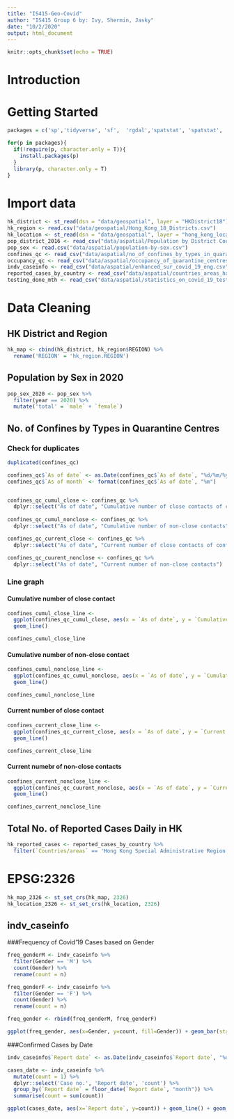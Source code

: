 ```yaml
---
title: "IS415-Geo-Covid"
author: "IS415 Group 6 by: Ivy, Shermin, Jasky"
date: "10/2/2020"
output: html_document
---
```


```r
knitr::opts_chunk$set(echo = TRUE) 
```

# Introduction

# Getting Started
```r
packages = c('sp','tidyverse', 'sf',  'rgdal','spatstat', 'spatstat', 'raster', 'maptools', 'rgeos','dplyr', 'tmap', 'ggplot2', 'spdep', 'lubridate')

for(p in packages){
  if(!require(p, character.only = T)){
    install.packages(p)
  }
  library(p, character.only = T)
}
```

# Import data
```r
hk_district <- st_read(dsn = "data/geospatial", layer = "HKDistrict18")
hk_region <- read.csv("data/geospatial/Hong_Kong_18_Districts.csv")
hk_location <- st_read(dsn = "data/geospatial", layer = "hong_kong_location")
pop_district_2016 <- read_csv("data/aspatial/Population by District Council and Year.csv")
pop_sex <- read.csv("data/aspatial/population-by-sex.csv")
confines_qc <- read_csv("data/aspatial/no_of_confines_by_types_in_quarantine_centres_eng.csv")
occupancy_qc <- read_csv("data/aspatial/occupancy_of_quarantine_centres_eng.csv")
indv_caseinfo <- read_csv("data/aspatial/enhanced_sur_covid_19_eng.csv")
reported_cases_by_country <- read_csv("data/aspatial/countries_areas_have_reported_cases_eng.csv")
testing_done_mth <- read_csv("data/aspatial/statistics_on_covid_19_testing_cumulative.csv")
```


# Data Cleaning


## HK District and Region
```r
hk_map <- cbind(hk_district, hk_region$REGION) %>%
  rename('REGION' = 'hk_region.REGION')
```

## Population by Sex in 2020
```r
pop_sex_2020 <- pop_sex %>%
  filter(year == 2020) %>%
  mutate('total' = `male` + `female`)
```

## No. of Confines by Types in Quarantine Centres

### Check for duplicates
```r
duplicated(confines_qc)
```

```r
confines_qc$`As of date` <- as.Date(confines_qc$`As of date`, "%d/%m/%y")
confines_qc$`As of month` <- format(confines_qc$`As of date`, "%m")


confines_qc_cumul_close <- confines_qc %>%
  dplyr::select("As of date", "Cumulative number of close contacts of confirmed cases")
  
confines_qc_cumul_nonclose <- confines_qc %>%
  dplyr::select("As of date", "Cumulative number of non-close contacts")

confines_qc_current_close <- confines_qc %>%
  dplyr::select("As of date", "Current number of close contacts of confirmed cases")

confines_qc_cuurent_nonclose <- confines_qc %>%
  dplyr::select("As of date", "Current number of non-close contacts")
```


### Line graph

#### Cumulative number of close contact

```r
confines_cumul_close_line <- 
  ggplot(confines_qc_cumul_close, aes(x = `As of date`, y = `Cumulative number of close contacts of confirmed cases`)) +
  geom_line()

confines_cumul_close_line
```

#### Cumulative number of non-close contact

```r
confines_cumul_nonclose_line <- 
  ggplot(confines_qc_cumul_nonclose, aes(x = `As of date`, y = `Cumulative number of non-close contacts`)) +
  geom_line()

confines_cumul_nonclose_line
```

#### Current number of close contact

```r
confines_current_close_line <- 
  ggplot(confines_qc_current_close, aes(x = `As of date`, y = `Current number of close contacts of confirmed cases`)) +
  geom_line()

confines_current_close_line
```

#### Current numebr of non-close contacts

```r
confines_current_nonclose_line <- 
  ggplot(confines_qc_cuurent_nonclose, aes(x = `As of date`, y = `Current number of non-close contacts`)) +
  geom_line()

confines_current_nonclose_line

```


## Total No. of Reported Cases Daily in HK
```r
hk_reported_cases <- reported_cases_by_country %>%
  filter(`Countries/areas` == 'Hong Kong Special Administrative Region')
```



# EPSG:2326
```r
hk_map_2326 <- st_set_crs(hk_map, 2326)
hk_location_2326 <- st_set_crs(hk_location, 2326)
```

## indv_caseinfo

###Frequency of Covid'19 Cases based on Gender
```r
freq_genderM <- indv_caseinfo %>%
  filter(Gender == 'M') %>%
  count(Gender) %>%
  rename(count = n)

freq_genderF <- indv_caseinfo %>%
  filter(Gender == 'F') %>%
  count(Gender) %>%
  rename(count = n)

freq_gender <- rbind(freq_genderM, freq_genderF)

ggplot(freq_gender, aes(x=Gender, y=count, fill=Gender)) + geom_bar(stat='identity', width = 0.7) + theme_minimal() + geom_text(aes(label=count), vjust=1.6, color="white", size=3.5)

```


###Confirmed Cases by Date
```r
indv_caseinfo$`Report date` <- as.Date(indv_caseinfo$`Report date`, "%d/%m/%Y")

cases_date <- indv_caseinfo %>%
  mutate(count = 1) %>%
  dplyr::select('Case no.', 'Report date', 'count') %>%
  group_by(`Report date` = floor_date(`Report date`, "month")) %>%
  summarise(count = sum(count)) 

ggplot(cases_date, aes(x=`Report date`, y=count)) + geom_line() + geom_point() + scale_x_date(date_labels = "%m") + geom_text(aes(label=count), vjust=-0.5)
```

























